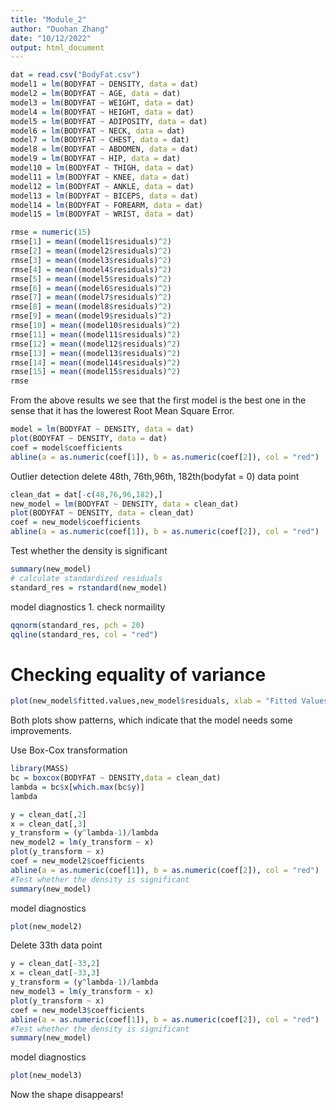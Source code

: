 ```yaml
---
title: "Module_2"
author: "Duohan Zhang"
date: "10/12/2022"
output: html_document
---
```


```r
dat = read.csv("BodyFat.csv")
model1 = lm(BODYFAT ~ DENSITY, data = dat)
model2 = lm(BODYFAT ~ AGE, data = dat)
model3 = lm(BODYFAT ~ WEIGHT, data = dat)
model4 = lm(BODYFAT ~ HEIGHT, data = dat)
model5 = lm(BODYFAT ~ ADIPOSITY, data = dat)
model6 = lm(BODYFAT ~ NECK, data = dat)
model7 = lm(BODYFAT ~ CHEST, data = dat)
model8 = lm(BODYFAT ~ ABDOMEN, data = dat)
model9 = lm(BODYFAT ~ HIP, data = dat)
model10 = lm(BODYFAT ~ THIGH, data = dat)
model11 = lm(BODYFAT ~ KNEE, data = dat)
model12 = lm(BODYFAT ~ ANKLE, data = dat)
model13 = lm(BODYFAT ~ BICEPS, data = dat)
model14 = lm(BODYFAT ~ FOREARM, data = dat)
model15 = lm(BODYFAT ~ WRIST, data = dat)
```

```r
rmse = numeric(15)
rmse[1] = mean((model1$residuals)^2)
rmse[2] = mean((model2$residuals)^2)
rmse[3] = mean((model3$residuals)^2)
rmse[4] = mean((model4$residuals)^2)
rmse[5] = mean((model5$residuals)^2)
rmse[6] = mean((model6$residuals)^2)
rmse[7] = mean((model7$residuals)^2)
rmse[8] = mean((model8$residuals)^2)
rmse[9] = mean((model9$residuals)^2)
rmse[10] = mean((model10$residuals)^2)
rmse[11] = mean((model11$residuals)^2)
rmse[12] = mean((model12$residuals)^2)
rmse[13] = mean((model13$residuals)^2)
rmse[14] = mean((model14$residuals)^2)
rmse[15] = mean((model15$residuals)^2)
rmse
```

From the above results we see that the first model is the best one in the sense that it has the lowerest Root Mean Square Error.

```r
model = lm(BODYFAT ~ DENSITY, data = dat)
plot(BODYFAT ~ DENSITY, data = dat)
coef = model$coefficients
abline(a = as.numeric(coef[1]), b = as.numeric(coef[2]), col = "red")
```

Outlier detection
delete 48th, 76th,96th, 182th(bodyfat = 0) data point
```r
clean_dat = dat[-c(48,76,96,182),]
new_model = lm(BODYFAT ~ DENSITY, data = clean_dat)
plot(BODYFAT ~ DENSITY, data = clean_dat)
coef = new_model$coefficients
abline(a = as.numeric(coef[1]), b = as.numeric(coef[2]), col = "red")
```

Test whether the density is significant
```r
summary(new_model)
# calculate standardized residuals
standard_res = rstandard(new_model)
```

model diagnostics
1. check normaility
```r
qqnorm(standard_res, pch = 20)
qqline(standard_res, col = "red")
```

# Checking equality of variance
```r
plot(new_model$fitted.values,new_model$residuals, xlab = "Fitted Values",ylab = "Residuals")
```

Both plots show patterns, which indicate that the model needs some improvements.

Use Box-Cox transformation 
```r
library(MASS)
bc = boxcox(BODYFAT ~ DENSITY,data = clean_dat)
lambda = bc$x[which.max(bc$y)]
lambda
```


```r
y = clean_dat[,2]
x = clean_dat[,3]
y_transform = (y^lambda-1)/lambda
new_model2 = lm(y_transform ~ x)
plot(y_transform ~ x)
coef = new_model2$coefficients
abline(a = as.numeric(coef[1]), b = as.numeric(coef[2]), col = "red")
#Test whether the density is significant
summary(new_model)
```

model diagnostics
```r
plot(new_model2)
```

Delete 33th data point
```r
y = clean_dat[-33,2]
x = clean_dat[-33,3]
y_transform = (y^lambda-1)/lambda
new_model3 = lm(y_transform ~ x)
plot(y_transform ~ x)
coef = new_model3$coefficients
abline(a = as.numeric(coef[1]), b = as.numeric(coef[2]), col = "red")
#Test whether the density is significant
summary(new_model)
```

model diagnostics
```r
plot(new_model3)
```

Now the shape disappears!
